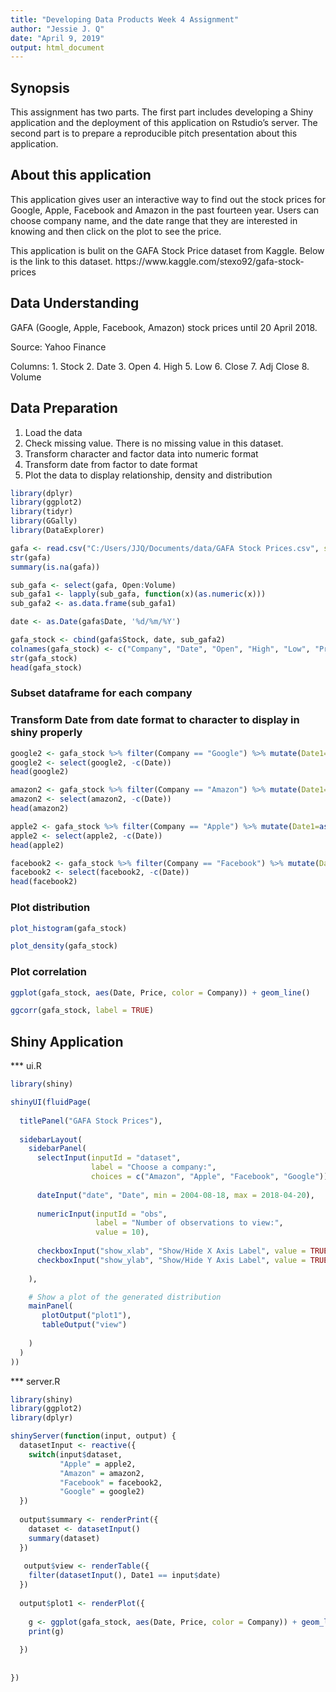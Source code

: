 ---
title: "Developing Data Products Week 4 Assignment"
author: "Jessie J. Q"
date: "April 9, 2019"
output: html_document
---

## Synopsis

This assignment has two parts. The first part includes developing a Shiny application and the deployment of this application on Rstudio's server. The second part is to prepare a reproducible pitch presentation about this application.

## About this application

This application gives user an interactive way to find out the stock prices for Google, Apple, Facebook and Amazon in the past fourteen year. Users can choose company name, and the date range that they are interested in knowing and then click on the plot to see the price.

This application is bulit on the GAFA Stock Price dataset from Kaggle. Below is the link to this dataset.
https://www.kaggle.com/stexo92/gafa-stock-prices

## Data Understanding

GAFA (Google, Apple, Facebook, Amazon) stock prices until 20 April 2018.

Source: Yahoo Finance

Columns: 
1. Stock
2. Date
3. Open
4. High
5. Low
6. Close
7. Adj Close
8. Volume

## Data Preparation
1. Load the data
2. Check missing value. There is no missing value in this dataset.
3. Transform character and factor data into numeric format
4. Transform date from factor to date format
3. Plot the data to display relationship, density and distribution

```{r, include=FALSE, echo=TRUE, error=FALSE}
library(dplyr)
library(ggplot2)
library(tidyr)
library(GGally)
library(DataExplorer)
```

```{r, include=TRUE, echo=TRUE}
gafa <- read.csv("C:/Users/JJQ/Documents/data/GAFA Stock Prices.csv", stringsAsFactors = FALSE)
str(gafa)
summary(is.na(gafa))
```

```{r, include=TRUE, echo=TRUE}
sub_gafa <- select(gafa, Open:Volume)
sub_gafa1 <- lapply(sub_gafa, function(x)(as.numeric(x)))
sub_gafa2 <- as.data.frame(sub_gafa1)

date <- as.Date(gafa$Date, '%d/%m/%Y')

gafa_stock <- cbind(gafa$Stock, date, sub_gafa2)
colnames(gafa_stock) <- c("Company", "Date", "Open", "High", "Low", "Price", "AdjClose", "Volume" )
str(gafa_stock)
head(gafa_stock)

```
### Subset dataframe for each company
### Transform Date from date format to character to display in shiny properly
```{r, include=FALSE, echo=FALSE}
google2 <- gafa_stock %>% filter(Company == "Google") %>% mutate(Date1=as.character(Date))
google2 <- select(google2, -c(Date))
head(google2)

amazon2 <- gafa_stock %>% filter(Company == "Amazon") %>% mutate(Date1=as.character(Date))
amazon2 <- select(amazon2, -c(Date))
head(amazon2)

apple2 <- gafa_stock %>% filter(Company == "Apple") %>% mutate(Date1=as.character(Date))
apple2 <- select(apple2, -c(Date))
head(apple2)

facebook2 <- gafa_stock %>% filter(Company == "Facebook") %>% mutate(Date1=as.character(Date))
facebook2 <- select(facebook2, -c(Date))
head(facebook2)
```

### Plot distribution


```{r, include=TRUE, echo=TRUE}
plot_histogram(gafa_stock)

plot_density(gafa_stock)
```

### Plot correlation
```{r, include=TRUE, echo=TRUE}

ggplot(gafa_stock, aes(Date, Price, color = Company)) + geom_line()

ggcorr(gafa_stock, label = TRUE)
```


## Shiny Application

*** ui.R

```{r, include=FALSE, echo=FALSE}
library(shiny)

shinyUI(fluidPage(
  
  titlePanel("GAFA Stock Prices"),
  
  sidebarLayout(
    sidebarPanel(
      selectInput(inputId = "dataset",
                  label = "Choose a company:",
                  choices = c("Amazon", "Apple", "Facebook", "Google")),
      
      dateInput("date", "Date", min = 2004-08-18, max = 2018-04-20),
      
      numericInput(inputId = "obs",
                   label = "Number of observations to view:",
                   value = 10),
      
      checkboxInput("show_xlab", "Show/Hide X Axis Label", value = TRUE),
      checkboxInput("show_ylab", "Show/Hide Y Axis Label", value = TRUE) 
      
    ),

    # Show a plot of the generated distribution
    mainPanel(
       plotOutput("plot1"),
       tableOutput("view")
      
    )
  )
))


```


*** server.R

```{r, include=FALSE, echo=FALSE}
library(shiny)
library(ggplot2)
library(dplyr)

shinyServer(function(input, output) {
  datasetInput <- reactive({
    switch(input$dataset,
           "Apple" = apple2,
           "Amazon" = amazon2,
           "Facebook" = facebook2,
           "Google" = google2)
  })
  
  output$summary <- renderPrint({
    dataset <- datasetInput()
    summary(dataset)
  })
   
   output$view <- renderTable({
    filter(datasetInput(), Date1 == input$date)
  })
  
  output$plot1 <- renderPlot({
    
    g <- ggplot(gafa_stock, aes(Date, Price, color = Company)) + geom_line() + xlab("Date") + ylab("Price")
    print(g)
   
  })
 
  
})

```













